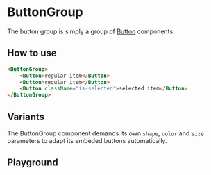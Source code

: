 
# ButtonGroup

The button group is simply a group of [Button](?path=/docs/components-button--basic) components.

## How to use

```html
<ButtonGroup>
    <Button>regular item</Button>
    <Button>regular item</Button>
    <Button className="is-selected">selected item</Button>
</ButtonGroup>
```

## Variants

The ButtonGroup component demands its own `shape`, `color` and `size` parameters to adapt its embeded buttons automatically.

<Story id="components-buttongroup--sandbox" />

<Story id="components-buttongroup--variants" />

## Playground

<Primary />

<ArgsTable story={PRIMARY_STORY} />
